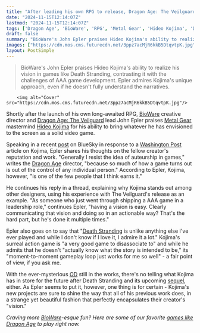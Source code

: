 ```yaml
---
title: "After leading his own RPG to release, Dragon Age: The Veilguard lead dubs Hideo Kojima as 'one of the few people' who deserves the title of 'auteurship'"
date: "2024-11-15T12:14:07Z"
lastmod: "2024-11-15T12:14:07Z"
tags: ['Dragon Age', 'BioWare', 'RPG', 'Metal Gear', 'Hideo Kojima', 'Death Stranding', 'AAA Games', 'Game Development', 'Stealth']
draft: false
summary: "BioWare's John Epler praises Hideo Kojima's ability to realize his vision in games like Death Stranding, contrasting it with the challenges of AAA game development.  Epler admires Kojima's unique approach, even if he doesn't fully understand the narratives."
images: ["https://cdn.mos.cms.futurecdn.net/3ppz7acMjR6kkB5DtqvtpK.jpg"]
layout: PostSimple
---
```

> BioWare's John Epler praises Hideo Kojima's ability to realize his vision in games like Death Stranding, contrasting it with the challenges of AAA game development.  Epler admires Kojima's unique approach, even if he doesn't fully understand the narratives.


        <img alt="Cover" src="https://cdn.mos.cms.futurecdn.net/3ppz7acMjR6kkB5DtqvtpK.jpg"/>
        
Shortly after the launch of his own long-awaited RPG, [<u>BioWare</u>](https://www.gamesradar.com/tag/bioware/) creative director and [<u>Dragon Age: The Veilguard</u>](https://www.gamesradar.com/games/dragon-age/dragon-age-veilguard-guide/) lead John Epler praises [<u>Metal Gear</u>](https://www.gamesradar.com/games/stealth/metal-gear/) mastermind [<u>Hideo Kojima</u>](https://www.gamesradar.com/tag/hideo-kojima/) for his ability to bring whatever he has envisioned to the screen as a solid video game.

Speaking in a recent [<u>post</u>](https://bsky.app/profile/eplerjc.bsky.social/post/3laucszawwk2n) on BlueSky in response to a [<u>Washington Post</u>](https://www.washingtonpost.com/entertainment/video-games/2024/09/20/hideo-kojima-important-video-games/) article on Kojima, Epler shares his thoughts on the fellow creator's reputation and work. "Generally I resist the idea of auteurship in games," writes the [<u>Dragon Age</u>](https://www.gamesradar.com/games/rpg/dragon-age/) director, "because so much of how a game turns out is out of the control of any individual person." According to Epler, Kojima, however, "is one of the few people that I think earns it."

He continues his reply in a thread, explaining why Kojima stands out among other designers, using his experience with The Veilguard's release as an example. "As someone who just went through shipping a AAA game in a leadership role," continues Epler, "having a vision is easy. Clearly communicating that vision and doing so in an actionable way? That's the hard part, but he's done it multiple times."

Epler also goes on to say that "[<u>Death Stranding</u>](https://www.gamesradar.com/death-stranding/) is unlike anything else I've ever played and while I don't know if I love it, I admire it a lot." Kojima's surreal action game is "a very good game to disassociate to" and while he admits that he doesn't "actually know what the story is intended to be," its "moment-to-moment gameplay loop just works for me so well" - a fair point of view, if you ask me.

With the ever-mysterious [<u>OD</u>](https://www.gamesradar.com/od-overdose-hideo-kojima-xbox-guide/) still in the works, there's no telling what Kojima has in store for the future after Death Stranding and its upcoming [sequel](https://www.gamesradar.com/death-stranding-2-guide/), either. As Epler seems to put it, however, one thing is for certain - Kojima's new projects are sure to shine the way that all of his previous work does, in a strange yet beautiful fashion that perfectly encapsulates their creator's "vision."

*Craving more [BioWare](https://www.gamesradar.com/tag/bioware/)-esque fun? Here are some of our favorite *[<u><em>games like Dragon Age</em></u>](https://www.gamesradar.com/games/dragon-age/games-like-dragon-age/)* to play right now.*
        